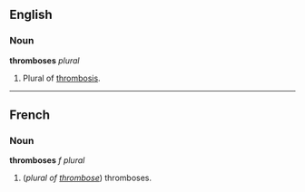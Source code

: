 ==English==
===Noun===
'''thromboses''' ''plural''

#Plural of [[thrombosis]].

----
==French==
===Noun===
'''thromboses''' ''f plural''

#(''plural of [[thrombose]]'') thromboses.